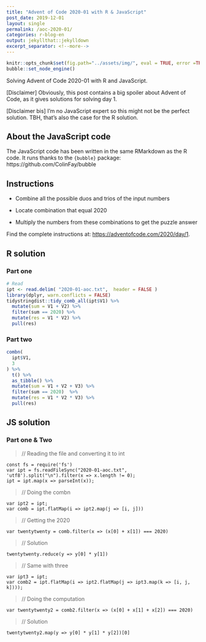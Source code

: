 ```yaml
---
title: "Advent of Code 2020-01 with R & JavaScript"
post_date: 2019-12-01
layout: single
permalink: /aoc-2020-01/
categories: r-blog-en
output: jekyllthat::jekylldown
excerpt_separator: <!--more-->
---
```


```r
knitr::opts_chunk$set(fig.path="../assets/img/", eval = TRUE, error =TRUE, warning = FALSE)
bubble::set_node_engine()
```

Solving Advent of Code 2020-01 with R and JavaScript. 

[Disclaimer] Obviously, this post contains a big spoiler about Advent of Code, as it gives solutions for solving day 1.

[Disclaimer bis] I'm no JavaScript expert so this might not be the perfect solution. TBH, that's also the case for the R solution. 

## About the JavaScript code

The JavaScript code has been written in the same RMarkdown as the R code. It runs thanks to the `{bubble}` package: https://github.com/ColinFay/bubble

## Instructions

+ Combine all the possible duos and trios of the input numbers

+ Locate combination that equal 2020

+ Multiply the numbers from these combinations to get the puzzle answer

Find the complete instructions at: <https://adventofcode.com/2020/day/1>. 

## R solution

### Part one

```r
# Read
ipt <- read.delim( "2020-01-aoc.txt",  header = FALSE )
library(dplyr, warn.conflicts = FALSE)
tidystringdist::tidy_comb_all(ipt$V1) %>%
  mutate(sum = V1 + V2) %>%
  filter(sum == 2020) %>%
  mutate(res = V1 * V2) %>%
  pull(res)
```

### Part two 

```r
combn(
  ipt$V1, 
  3
) %>% 
  t() %>%
  as_tibble() %>%
  mutate(sum = V1 + V2 + V3) %>%
  filter(sum == 2020)  %>%
  mutate(res = V1 * V2 * V3) %>%
  pull(res)
```

## JS solution

### Part one & Two

> // Reading the file and converting it to int

```node
const fs = require('fs')
var ipt = fs.readFileSync("2020-01-aoc.txt", 'utf8').split("\n").filter(x => x.length != 0);
ipt = ipt.map(x => parseInt(x));
```

> // Doing the combn

```node
var ipt2 = ipt;
var comb = ipt.flatMap(i => ipt2.map(j => [i, j]))
```

> // Getting the 2020

```node
var twentytwenty = comb.filter(x => (x[0] + x[1]) === 2020)
```

> // Solution

```node
twentytwenty.reduce(y => y[0] * y[1])
```

> // Same with three

```node
var ipt3 = ipt;
var comb2 = ipt.flatMap(i => ipt2.flatMap(j => ipt3.map(k => [i, j, k])));
```

> // Doing the computation

```node
var twentytwenty2 = comb2.filter(x => (x[0] + x[1] + x[2]) === 2020)
```

> // Solution

```node
twentytwenty2.map(y => y[0] * y[1] * y[2])[0]
```